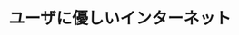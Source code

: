 ﻿---
title: "ユーザに優しいインターネット"
category: "工学院"
vol: "68"
interviewee: "酒井 ･ 山岡"
url: ""
tags: []
pdf: "68-5-sakai-yamaoka.pdf"
career: ""
preface: "インターネットが発達、普及するにつれて、送 受信されたり蓄積されたりするデータの量は急激 に増加している。しかし、インターネットの回線 は世界中に張り巡らされているため、機器の改良 などによる通信性能の向上が困難になっている。 酒井・山岡研究室では、通信環境を向上させて このような状況に対処するために、効率の良い情 報処理の論理や仕組みを考案している。主にネッ トワークの制御技術と、マルチメディアの処理方 法を総合的に研究しているが、本稿ではその研究 の一部について紹介する。"
---

